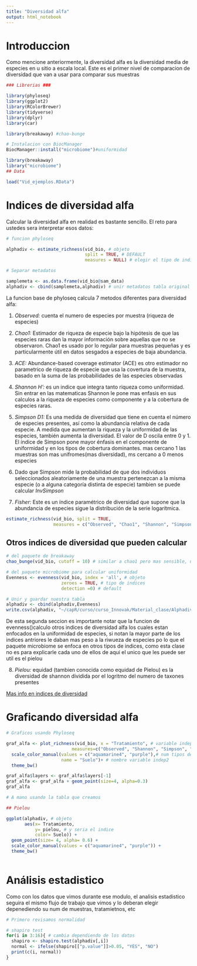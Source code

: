 ```yaml
---
title: "Diversidad alfa"
output: html_notebook
---
```


# Introduccion

Como mencione anteriormente, la diversidad alfa es la diversidad media de especies en u sitio a escala local. Este es el primer nivel de comparacion de diversidad que van a usar para comparar sus muestras

```r
### Librerias ###

library(phyloseq)
library(ggplot2)
library(RColorBrewer)
library(tidyverse)
library(dplyr)
library(car)

library(breakaway) #chao-bunge

# Instalacion con BiocManager
BiocManager::install("microbiome")#uniformidad

library(breakaway)
library("microbiome")
## Data

load("Vid_ejemplos.RData")

```


# Indices de diversidad alfa

Calcular la diversidad alfa en realidad es bastante sencillo. El reto para ustedes sera interpretar esos datos:

```r
# funcion phyloseq

alphadiv <- estimate_richness(vid_bio, # objeto
                              split = TRUE, # DEFAULT
                              measures = NULL) # elegir el tipo de indice el defaltu es null y te da como resultado 7 indices diferentes 

# Separar metadatos

samplemeta <- as.data.frame(vid_bio@sam_data)
alphadiv <- cbind(samplemeta,alphadiv) # unir metadatos tabla original

```

La funcion base de phyloseq calcula 7 metodos diferentes para diversidad alfa:

1. _Observed:_ cuenta el numero de especies por muestra (riqueza de especies)

2. _Chao1:_ Estimador de riqueza de especie bajo la hipótesis de que las especies raras dan la mayor información sobre aquellas que no se observaron. Chao1 es usado por lo regular para muestras pequeñas y es particularmente útil en datos sesgados a especies de baja abundancia.

3. _ACE:_ Abundance-based coverage estimator (ACE) es otro estimador no parametrico de riqueza de especie que usa la covertura de la muestra, basado en la suma de las probabilidades de las especies observadas

4. _Shannon H':_ es un indice que integra tanto riqueza como uniformidad. Sin entrar en las matematicas Shannon le pone mas enfasis en sus calculos a la riqueza de especies como componente y a la cobertura de especies raras.

5. _Simpson D1:_ Es una medida de diversidad que tiene en cuenta el número de especies presentes, así como la abundancia relativa de cada especie. A medida que aumentan la riqueza y la uniformidad de las especies, también aumenta la diversidad. El valor de D oscila entre 0 y 1. El índice de Simpson pone mayor énfasis en el componente de uniformidad y en los tipos de cobertura dominantes. mas cercano 1 las muestras son mas unifromes(mas diversidad), ms cercano a 0 menos especies 

6. Dado que Simpson mide la probabilidad de que dos individuos seleccionados aleatoriamente de una muestra pertenezcan a la misma especie (o a alguna categoría distinta de especie) tambien se puede calcular _InvSimpson_

7. _Fisher:_ Este es un índice paramétrico de diversidad que supone que la abundancia de especies sigue la distribución de la serie logarítmica.

```r
estimate_richness(vid_bio, split = TRUE,
                  measures = c("Observed", "Chao1", "Shannon", "Simpson"))

```

## Otros indices de diversidad que pueden calcular

```r

# del paquete de breakaway
chao_bunge(vid_bio, cutoff = 10) # similar a chao1 pero mas sensible, usarlo cuando tenga baja abundancia y gran porcentaje de muestras raras 

# del paquete microbiome para calcular uniformidad
Evenness <- evenness(vid_bio, index = 'all', # objeto 
                     zeroes = TRUE, # tipo de indices 
                     detection =0) # default

# Unir y guardar nuestra tabla
alphadiv <- cbind(alphadiv,Evenness)
write.csv(alphadiv, "~/capR/curso/curso_Innovak/Material_clase/Alphadiversity.csv")

```

De esta segunda seccion es importante notar que la funcion de evenness()calculo otros indices de diversidad alfa los cuales estan enfocados en la uniformidad de especies, si notan la mayor parte de los indices antriores le daban mas peso a la riwueza de especies po lo que el paquete microbiome se enfoca en otros tipos de indices, como esta clase no es para explicarle cada uno de ellos de aqui el unico que les puede ser util es el pielou

8. _Pielou:_ equidad (tambien conocida como equidad de Pielou) es la diversidad de shannon dividida por el logritmo del numero de taxones
presentes

[Mas info en indices de diversidad](https://www.nhm.uio.no/english/research/resources/past/help/diversity.html)

# Graficando diversidad alfa

```r

# Graficos usando Phyloseq

graf_alfa <- plot_richness(vid_bio, x = "Tratamiento", # variable indep1
                         measures=c("Observed", "Shannon", "Simpson", "Chao1"), color="Suelo")+ # variable indep 2
  scale_color_manual(values = c("aquamarine4", "purple"),# num tipos de suelo
                     name = "Suelo")+ # nombre variable indep2
  theme_bw()

graf_alfa$layers <- graf_alfa$layers[-1]
graf_alfa <- graf_alfa + geom_point(size=4, alpha=0.3)
graf_alfa

# A mano usando la tabla que creamos

## Pielou

ggplot(alphadiv, # objeto
       aes(x= Tratamiento,
           y= pielou, # y seria el indice
           color= Suelo)) +
  geom_point(size= 4, alpha= 0.6) +
  scale_color_manual(values = c("aquamarine4", "purple")) +
  theme_bw()
                     
```
# Análisis estadistico

Como con los datos que vimos durante ese modulo, el analisis estadistico seguira el mismo flujo de trabajo que vimos y lo deberan elegir depenediendo su num de muestras, tratamietnos, etc

```r

# Primero revisamos normalidad

# shapiro test
for(i in 3:16){ # cambia dependiendo de los datos
  shapiro <- shapiro.test(alphadiv[,i])
  normal <- ifelse(shapiro[["p.value"]]>0.05, "YES", "NO")
  print(c(i, normal))
}

```

